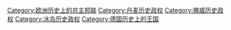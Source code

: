 [[Category:欧洲历史上的共主邦联|Category:欧洲历史上的共主邦联]]
[[Category:丹麦历史政权|Category:丹麦历史政权]]
[[Category:挪威历史政权|Category:挪威历史政权]]
[[Category:冰岛历史政权|Category:冰岛历史政权]]
[[Category:德国历史上的王国|Category:德国历史上的王国]]